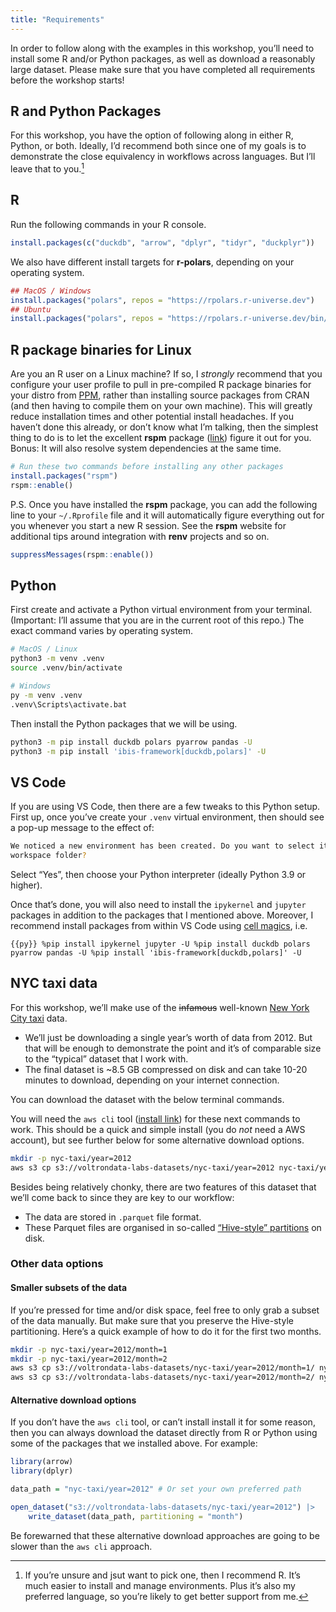 ```yaml
---
title: "Requirements"
---
```


In order to follow along with the examples in this workshop, you'll need to
install some R and/or Python packages, as well as download a reasonably large
dataset. Please make sure that you have completed all requirements before the
workshop starts!

## R and Python Packages

For this workshop, you have the option of following along in either R, Python,
or both.  Ideally, I'd recommend both since one of my goals is to demonstrate
the close equivalency in workflows across languages. But I'll leave that to
you.^[If you're unsure and jsut want to pick one, then I recommend R. It's much
easier to install and manage environments. Plus it's also my preferred language,
so you're likely to get better support from me.]

:::: {.panel-tabset}

## R

Run the following commands in your R console.

```r
install.packages(c("duckdb", "arrow", "dplyr", "tidyr", "duckplyr"))
```

We also have different install targets for **r-polars**, depending on your operating system.

```r
## MacOS / Windows
install.packages("polars", repos = "https://rpolars.r-universe.dev")
## Ubuntu
install.packages("polars", repos = "https://rpolars.r-universe.dev/bin/linux/jammy/4.4")
```

:::{.callout-tip}
## R package binaries for Linux

Are you an R user on a Linux machine? If so, I _strongly_ recommend that you
configure your user profile to pull in pre-compiled R package binaries for your
distro from [PPM](https://packagemanager.posit.co/client/#/), rather than
installing source packages from CRAN (and then having to compile them on your
own machine). This will greatly reduce installation times and other potential
install headaches. If you haven't done this already, or don't know what I'm
talking, then the simplest thing to do is to let the excellent **rspm** package
([link](https://cran4linux.github.io/rspm/)) figure it out for you. Bonus: It
will also resolve system dependencies at the same time.

```r
# Run these two commands before installing any other packages
install.packages("rspm")
rspm::enable()
```

P.S. Once you have installed the **rspm** package, you can add the following
line to your `~/.Rprofile` file and it will automatically figure everything out
for you whenever you start a new R session. See the **rspm** website for
additional tips around integration with **renv** projects and so on.

```r
suppressMessages(rspm::enable())
```

:::

## Python

First create and activate a Python virtual environment from your terminal.
(Important: I'll assume that you are in the current root of this repo.) The
exact command varies by operating system.

```sh
# MacOS / Linux
python3 -m venv .venv
source .venv/bin/activate

# Windows
py -m venv .venv
.venv\Scripts\activate.bat
```

Then install the Python packages that we will be using.

```sh
python3 -m pip install duckdb polars pyarrow pandas -U
python3 -m pip install 'ibis-framework[duckdb,polars]' -U
```

::: {.callout-caution}
## VS Code
If you are using VS Code, then there are a few tweaks to this Python setup.
First up, once you've create your `.venv` virtual environment, then should see a
pop-up message to the effect of:

```sh
We noticed a new environment has been created. Do you want to select it for the
workspace folder?
```

Select "Yes", then choose your Python interpreter (ideally Python 3.9 or
higher).

Once that's done, you will also need to install the `ipykernel` and `jupyter`
packages in addition to the packages that I mentioned above. Moreover, I
recommend install packages from within VS Code using
[cell magics](https://code.visualstudio.com/docs/python/jupyter-support-py),
i.e.

```{{py}}
%pip install ipykernel jupyter -U
%pip install duckdb polars pyarrow pandas -U
%pip install 'ibis-framework[duckdb,polars]' -U
```
:::

::::

## NYC taxi data

For this workshop, we'll make use of the ~~infamous~~ well-known
[New York City taxi](https://www.nyc.gov/site/tlc/about/tlc-trip-record-data.page)
data. 

- We'll just be downloading a single year's worth of data from 2012. But that will be enough to demonstrate the point and it's of comparable size to the "typical" dataset that I work with.
- The final dataset is ~8.5 GB compressed on disk and can take 10-20 minutes to download, depending on your internet connection.

You can download the dataset with the below terminal commands.

:::{.callout-note}
You will need the `aws cli` tool
([install link](https://docs.aws.amazon.com/cli/latest/userguide/getting-started-install.html))
for these next commands to work. This should be a quick and simple install (you
do _not_ need a AWS account), but see further below for some alternative
download options.
:::

```sh
mkdir -p nyc-taxi/year=2012
aws s3 cp s3://voltrondata-labs-datasets/nyc-taxi/year=2012 nyc-taxi/year=2012 --recursive --no-sign-request
```

Besides being relatively chonky, there are two features of this dataset that
we'll come back to since they are key to our workflow:

- The data are stored in `.parquet` file format.
- These Parquet files are organised in so-called ["Hive-style" partitions](https://duckdb.org/docs/data/partitioning/hive_partitioning.html) on disk.

### Other data options

#### Smaller subsets of the data

If you're pressed for time and/or disk space, feel free to only grab a subset of
the data manually. But make sure that you preserve the Hive-style partitioning.
Here's a quick example of how to do it for the first two months. 

```sh
mkdir -p nyc-taxi/year=2012/month=1
mkdir -p nyc-taxi/year=2012/month=2
aws s3 cp s3://voltrondata-labs-datasets/nyc-taxi/year=2012/month=1/ nyc-taxi/year=2012/month=1 --recursive --no-sign-request
aws s3 cp s3://voltrondata-labs-datasets/nyc-taxi/year=2012/month=2/ nyc-taxi/year=2012/month=2 --recursive --no-sign-request
```

#### Alternative download options

If you don't have the `aws cli` tool, or can't install install it for some
reason, then you can always download the dataset directly from R or Python using
some of the packages that we installed above. For example:

```r
library(arrow)
library(dplyr)

data_path = "nyc-taxi/year=2012" # Or set your own preferred path

open_dataset("s3://voltrondata-labs-datasets/nyc-taxi/year=2012") |>
    write_dataset(data_path, partitioning = "month")
```

Be forewarned that these alternative download approaches are going to be slower
than the `aws cli` approach.
